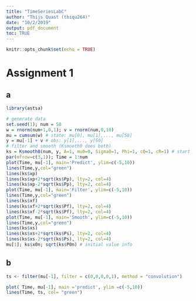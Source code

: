 ```yaml
---
title: "TimeSeriesLabC"
author: "Thijs Quast (thiqu264)"
date: "10/2/2019"
output: pdf_document
toc: TRUE
---
```


```r
knitr::opts_chunk$set(echo = TRUE)
```

# Assignment 1
## a
```r
library(astsa)
```


```r
# generate data
set.seed(1); num = 50
w = rnorm(num+1,0,1); v = rnorm(num,0,10)
mu = cumsum(w) # state: mu[0], mu[1],..., mu[50]
y = mu[-1] + v # obs: y[1],..., y[50]
# filter and smooth (Ksmooth0 does both)
ks = Ksmooth0(num, y, A=1, mu0=0, Sigma0=1, Phi=1, cQ=1, cR=1) # start figure
par(mfrow=c(3,1)); Time = 1:num
plot(Time, mu[-1], main='Predict', ylim=c(-5,10)) 
lines(Time,y,col="green")
lines(ks$xp)
lines(ks$xp+2*sqrt(ks$Pp), lty=2, col=4) 
lines(ks$xp-2*sqrt(ks$Pp), lty=2, col=4)
plot(Time, mu[-1], main='Filter', ylim=c(-5,10)) 
lines(Time,y,col="green")
lines(ks$xf)
lines(ks$xf+2*sqrt(ks$Pf), lty=2, col=4) 
lines(ks$xf-2*sqrt(ks$Pf), lty=2, col=4)
plot(Time, mu[-1], main='Smooth', ylim=c(-5,10)) 
lines(Time,y,col="green")
lines(ks$xs)
lines(ks$xs+2*sqrt(ks$Ps), lty=2, col=4) 
lines(ks$xs-2*sqrt(ks$Ps), lty=2, col=4)
mu[1]; ks$x0n; sqrt(ks$P0n) # initial value info
```

## b
```r
ts <- filter(mu[-1], filter = c(0,0,0,0,1), method = "convolution")

plot( Time, mu[-1], main ='predict', ylim =c(-5,10))
lines(Time, ts, col= "green")
```

